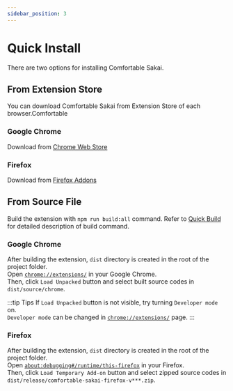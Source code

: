 ```yaml
---
sidebar_position: 3
---
```


# Quick Install
There are two options for installing Comfortable Sakai.

## From Extension Store
You can download Comfortable Sakai from Extension Store of each browser.Comfortable

### Google Chrome
Download from [Chrome Web Store](https://chrome.google.com/webstore/detail/comfortable-sakai/dljchadmceknaijmdmnaaodjkkidhakh)

### Firefox
Download from [Firefox Addons](https://addons.mozilla.org/ja/firefox/addon/comfortable-sakai/)


## From Source File
Build the extension with `npm run build:all` command. Refer to [Quick Build](./quick-build.mdx) for detailed description of build command.  

### Google Chrome
After building the extension, `dist` directory is created in the root of the project folder.  
Open [`chrome://extensions/`](chrome://extensions/) in your Google Chrome.  
Then, click `Load Unpacked` button and select built source codes in `dist/source/chrome`.

:::tip Tips
If `Load Unpacked` button is not visible, try turning `Developer mode` on.  
`Developer mode` can be changed in [`chrome://extensions/`](chrome://extensions/) page.
:::

### Firefox
After building the extension, `dist` directory is created in the root of the project folder.  
Open [`about:debugging#/runtime/this-firefox`](about:debugging#/runtime/this-firefox) in your Firefox.  
Then, click `Load Temporary Add-on` button and select zipped source codes in `dist/release/comfortable-sakai-firefox-v***.zip`.


